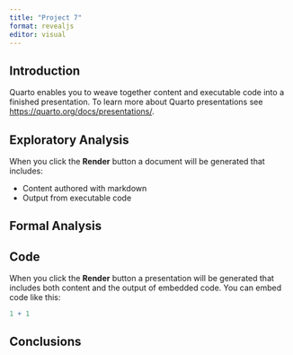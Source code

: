 ```yaml
---
title: "Project 7"
format: revealjs
editor: visual
---
```


## Introduction

Quarto enables you to weave together content and executable code into a finished presentation. To learn more about Quarto presentations see <https://quarto.org/docs/presentations/>.

## **Exploratory Analysis**

When you click the **Render** button a document will be generated that includes:

-   Content authored with markdown
-   Output from executable code

## **Formal Analysis**

## Code

When you click the **Render** button a presentation will be generated that includes both content and the output of embedded code. You can embed code like this:

```r
1 + 1
```

## **Conclusions**
